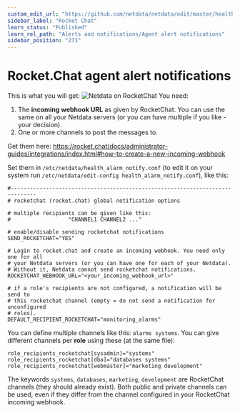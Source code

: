 ```yaml
---
custom_edit_url: "https://github.com/netdata/netdata/edit/master/health/notifications/rocketchat/README.md"
sidebar_label: "Rocket Chat"
learn_status: "Published"
learn_rel_path: "Alerts and notifications/Agent alert notifications"
sidebar_position: "271"
---
```



# Rocket.Chat agent alert notifications

This is what you will get:
![Netdata on RocketChat](https://i.imgur.com/Zu4t3j3.png)
You need:

1.  The **incoming webhook URL** as given by RocketChat. You can use the same on all your Netdata servers (or you can have multiple if you like - your decision).
2.  One or more channels to post the messages to.

Get them here: <https://rocket.chat/docs/administrator-guides/integrations/index.html#how-to-create-a-new-incoming-webhook>

Set them in `/etc/netdata/health_alarm_notify.conf` (to edit it on your system run `/etc/netdata/edit-config health_alarm_notify.conf`), like this:

```
#------------------------------------------------------------------------------
# rocketchat (rocket.chat) global notification options

# multiple recipients can be given like this:
#                  "CHANNEL1 CHANNEL2 ..."

# enable/disable sending rocketchat notifications
SEND_ROCKETCHAT="YES"

# Login to rocket.chat and create an incoming webhook. You need only one for all
# your Netdata servers (or you can have one for each of your Netdata).
# Without it, Netdata cannot send rocketchat notifications.
ROCKETCHAT_WEBHOOK_URL="<your_incoming_webhook_url>"

# if a role's recipients are not configured, a notification will be send to
# this rocketchat channel (empty = do not send a notification for unconfigured
# roles).
DEFAULT_RECIPIENT_ROCKETCHAT="monitoring_alarms"
```

You can define multiple channels like this: `alarms systems`.
You can give different channels per **role** using these (at the same file):

```
role_recipients_rocketchat[sysadmin]="systems"
role_recipients_rocketchat[dba]="databases systems"
role_recipients_rocketchat[webmaster]="marketing development"
```

The keywords `systems`, `databases`, `marketing`, `development` are RocketChat channels (they should already exist).
Both public and private channels can be used, even if they differ from the channel configured in your RocketChat incoming webhook.


